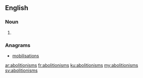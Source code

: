 ==English==

===Noun===
{{head|en|plural}}

# {{plural of|abolitionism|lang=en|nocat=1}}

===Anagrams===
* [[mobilisations#English|mobilisations]]

[[ar:abolitionisms]]
[[fr:abolitionisms]]
[[ku:abolitionisms]]
[[my:abolitionisms]]
[[sv:abolitionisms]]
